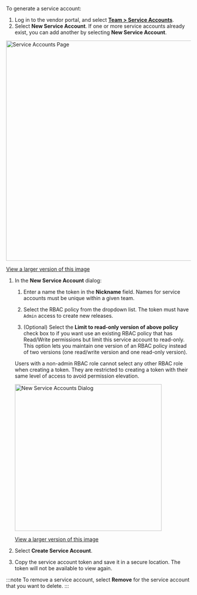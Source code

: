 To generate a service account:

1. Log in to the vendor portal, and select [**Team > Service Accounts**](https://vendor.replicated.com/team/serviceaccounts).
1. Select **New Service Account**. If one or more service accounts already exist, you can add another by selecting **New Service Account**.

  <img alt="Service Accounts Page" src="/images/service-accounts.png" width="600px"/>

  [View a larger version of this image](/images/service-accounts.png)

1. In the **New Service Account** dialog:

    1. Enter a name the token in the **Nickname** field. Names for service accounts must be unique within a given team.

    1. Select the RBAC policy from the dropdown list. The token must have `Admin` access to create new releases.

    1. (Optional) Select the **Limit to read-only version of above policy** check box to if you want use an existing RBAC policy that has Read/Write permissions but limit this service account to read-only. This option lets you maintain one version of an RBAC policy instead of two versions (one read/write version and one read-only version).

      Users with a non-admin RBAC role cannot select any other RBAC role when creating a token. They are restricted to creating a token with their same level of access to avoid permission elevation.

    <img alt="New Service Accounts Dialog" src="/images/service-account-create.png" width="400px"/>

    [View a larger version of this image](/images/service-accounts.png)

1. Select **Create Service Account**.

1. Copy the service account token and save it in a secure location. The token will not be available to view again.

  :::note
  To remove a service account, select **Remove** for the service account that you want to delete.
  :::